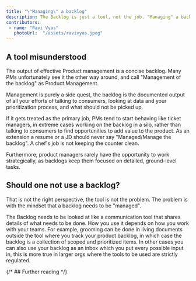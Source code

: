 ```yaml
---
title: "\"Managing\" a backlog"
description: The Backlog is just a tool, not the job. "Managing" a backlog is not Product Management
contributors:
 - name: "Ravi Vyas"
   photoUrl:  "/assets/ravivyas.jpeg"
---
```


## A tool misunderstood

The output of effective Product management is a concise backlog. Many PMs unfortunately see it the other way around, and call "Management of the backlog" as Product Management.

Management is purely a side quest, the backlog is the documented output of all your efforts of talking to consumers, looking at data and your prioritization process, and what should not be picked up.

If it gets treated as the primary job, PMs tend to start behaving like ticket managers, in extreme cases working on the backlog in a silo, rather than talking to consumers to find opportunities to add value to the product. As an extension a resume or a JD should never say "Managed/Manage the backlog". A chef's job is not keeping the counter clean.

Furthermore, product managers rarely have the opportunity to work strategically, as backlogs keep them focused on detailed, ground-level tasks.

## Should one not use a backlog?

That is not the right perspective, the tool is not the problem. The problem is with the mindset that a backlog needs to be "managed".

The Backlog needs to be looked at like a communication tool that shares details of what needs to be done. How you use it depends on how you work with your teams. For example, grooming can be done in living documents outside the tool where you track your product backlog, in which case the backlog is a collection of scoped and prioritized items. In other cases you can also use your backlog as an inbox which you put every possible input in, this is more true in larger orgs where the tools to be used are strictly regulated.

{/* ## Further reading */}

<Bio contributors={frontmatter.contributors} />